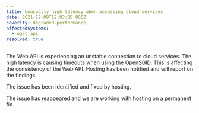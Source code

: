 ```yaml
---
title: Unusually high latency when accessing cloud services
date: 2021-12-09T12:03:00.000Z
severity: degraded-performance
affectedSystems:
  - ugrc api
resolved: true
---
```



The Web API is experiencing an unstable connection to cloud services. The high latency is causing timeouts when using the OpenSGID. This is affecting the consistency of the Web API. Hosting has been notified and will report on the findings.

<Update date="2021-12-09T14:38:00-06:00">The issue has been identified and fixed by hosting.</Update>

<Update date="2021-12-10T11:00:00-06:00">
  The issue has reappeared and we are working with hosting on a permanent fix.
</Update>
